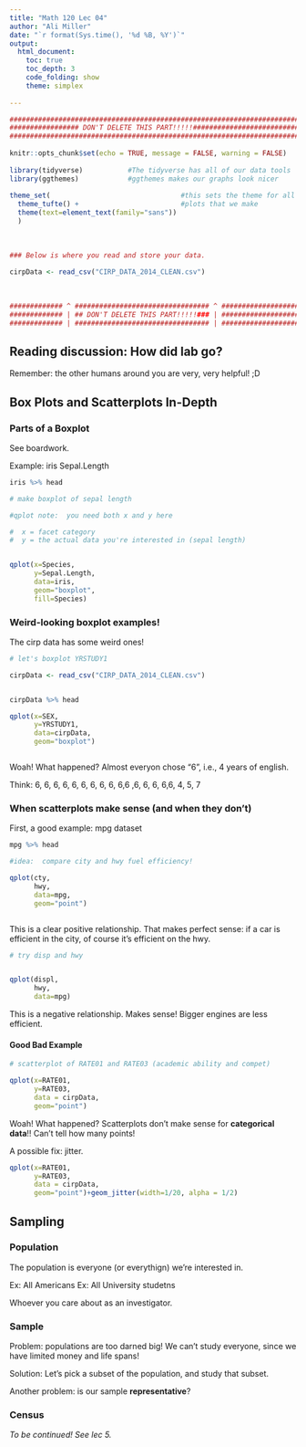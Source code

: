 ```yaml
---
title: "Math 120 Lec 04"
author: "Ali Miller"
date: "`r format(Sys.time(), '%d %B, %Y')`"
output: 
  html_document:
    toc: true
    toc_depth: 3
    code_folding: show
    theme: simplex
  
---
```


```r
###########################################################################
################# DON'T DELETE THIS PART!!!!!##############################
###########################################################################
                                                                          #
knitr::opts_chunk$set(echo = TRUE, message = FALSE, warning = FALSE)      #
                                                                          #
library(tidyverse)           #The tidyverse has all of our data tools     #
library(ggthemes)            #ggthemes makes our graphs look nicer        #
                                                                          # 
theme_set(                                #this sets the theme for all    #
  theme_tufte() +                         #plots that we make             #
  theme(text=element_text(family="sans"))                                 #
  )                                                                       #
                                                                          #
                                                                          #
                                                                          #
### Below is where you read and store your data.                          #
                                                                          #
cirpData <- read_csv("CIRP_DATA_2014_CLEAN.csv")
                                                                          #
                                                                          #
                                                                          #
############# ^ ################################# ^ #######################
############# | ## DON'T DELETE THIS PART!!!!!### | #######################
############# | ################################# | #######################
```

## Reading discussion: How did lab go? 

Remember: the other humans around you are very, very helpful!  ;D

## Box Plots and Scatterplots In-Depth

### Parts of a Boxplot

See boardwork.

Example:  iris Sepal.Length

```r

iris %>% head

# make boxplot of sepal length

#qplot note:  you need both x and y here

#  x = facet category
#  y = the actual data you're interested in (sepal length)


qplot(x=Species,
      y=Sepal.Length,
      data=iris,
      geom="boxplot",
      fill=Species)


```


### Weird-looking boxplot examples!

The cirp data has some weird ones!

```r
# let's boxplot YRSTUDY1

cirpData <- read_csv("CIRP_DATA_2014_CLEAN.csv")


cirpData %>% head

qplot(x=SEX,
      y=YRSTUDY1,
      data=cirpData,
      geom="boxplot")



```

Woah!  What happened?  Almost everyon chose "6", i.e., 4 years of english. 

Think:    6, 6, 6, 6, 6, 6, 6, 6, 6, 6,6 ,6, 6, 6, 6,6, 4, 5, 7

### When scatterplots make sense (and when they don’t)

First, a good example: mpg dataset

```r

mpg %>% head

#idea:  compare city and hwy fuel efficiency!

qplot(cty, 
      hwy, 
      data=mpg, 
      geom="point")



```

This is a clear positive relationship.  That makes perfect sense:  if a car is efficient in the city, of course it's efficient on the hwy.


```r
# try disp and hwy


qplot(displ,
      hwy,
      data=mpg)
```

This is a negative relationship.  Makes sense!  Bigger engines are less efficient.

#### Good Bad Example

```r

# scatterplot of RATE01 and RATE03 (academic ability and compet)

qplot(x=RATE01,
      y=RATE03,
      data = cirpData,
      geom="point")

```

Woah!  What happened?  Scatterplots don't make sense for **categorical data**!!  Can't tell how many points!

A possible fix:  jitter.

```r

qplot(x=RATE01,
      y=RATE03,
      data = cirpData,
      geom="point")+geom_jitter(width=1/20, alpha = 1/2)

```




## Sampling

### Population

The population is everyone (or everythign) we're interested in.

Ex:  All Americans
Ex:  All University studetns

Whoever you care about as an investigator.

### Sample

Problem:  populations are too darned big!  We can't study everyone, since we have limited money and life spans!

Solution:  Let's pick a subset of the population, and study that subset.

Another problem:  is our sample **representative**?

### Census

*To be continued!  See lec 5.*
